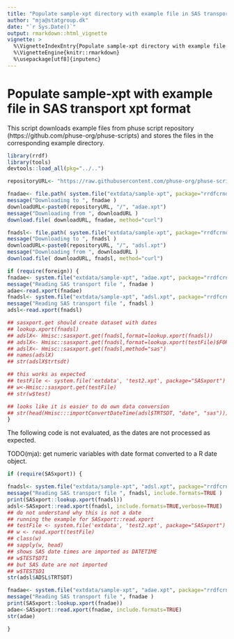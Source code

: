 ```yaml
---
title: "Populate sample-xpt directory with example file in SAS transport xpt format"
author: "mja@statgroup.dk"
date: "`r Sys.Date()`"
output: rmarkdown::html_vignette
vignette: >
  %\VignetteIndexEntry{Populate sample-xpt directory with example file in SAS transport xpt format}
  %\VignetteEngine{knitr::rmarkdown}
  %\usepackage[utf8]{inputenc}
---
```


# Populate sample-xpt with example file in SAS transport xpt format

This script downloads example files from phuse script repository
(https://github.com/phuse-org/phuse-scripts) and stores the files in
the corresponding example directory.

```r
library(rrdf)
library(tools)
devtools::load_all(pkg="../..")
```


```r

repositoryURL<- "https://raw.githubusercontent.com/phuse-org/phuse-scripts/master/scriptathon2014/data"

fnadae<- file.path( system.file("extdata/sample-xpt", package="rrdfcrndex"), "adae.xpt" )
message("Downloading to ", fnadae )
downloadURL<-paste0(repositoryURL, "/", "adae.xpt")
message("Downloading from ", downloadURL )
download.file( downloadURL, fnadae, method="curl")

fnadsl<- file.path( system.file("extdata/sample-xpt", package="rrdfcrndex"), "adsl.xpt" )
message("Downloading to ", fnadsl )
downloadURL<-paste0(repositoryURL, "/", "adsl.xpt")
message("Downloading from ", downloadURL )
download.file( downloadURL, fnadsl, method="curl")
```

```r
if (require(foreign)) {
fnadae<- system.file("extdata/sample-xpt", "adae.xpt", package="rrdfcrndex")
message("Reading SAS transport file ", fnadae )
adae<-read.xport(fnadae)
fnadsl<- system.file("extdata/sample-xpt", "adsl.xpt", package="rrdfcrndex")
message("Reading SAS transport file ", fnadsl )
adsl<-read.xport(fnadsl)

## sasxport.get should create dataset with dates
## lookup.xport(fnadsl)
## adslX<- Hmisc::sasxport.get(fnadsl,format=lookup.xport(fnadsl))
## adslX<- Hmisc::sasxport.get(fnadsl,format=lookup.xport(testFile)$FORMAT)
## adslX<- Hmisc::sasxport.get(fnadsl,method="sas")
## names(adslX)
## str(adslX$trtsdt)

## this works as expected
## testFile <- system.file('extdata', 'test2.xpt', package="SASxport")
## w<-Hmisc::sasxport.get(testFile)
## str(w$test)

## looks like it is easier to do own data conversion
## str(head(Hmisc:::importConvertDateTime(adsl$TRTSDT, "date", "sas")))
}
```

The following code is not evaluated, as the dates are not processed as expected.

TODO(mja): get numeric variables with date format converted to a R date object.

```r
if (require(SASxport)) {

fnadsl<- system.file("extdata/sample-xpt", "adsl.xpt", package="rrdfcrndex")
message("Reading SAS transport file ", fnadsl, include.formats=TRUE )
print(SASxport::lookup.xport(fnadsl))
adsl<-SASxport::read.xport(fnadsl, include.formats=TRUE,verbose=TRUE)
## do not understand why this is not a date
## running the example for SASxport::read.xport
## testFile <- system.file('extdata', 'test2.xpt', package="SASxport")
## w <- read.xport(testFile)
## class(w)
## sapply(w, head)
## shows SAS date times are imported as DATETIME
## w$TEST$DT1
## but SAS date are not imported
## w$TEST$D1
str(adsl$ADSL$TRTSDT)

fnadae<- system.file("extdata/sample-xpt", "adae.xpt", package="rrdfcrndex")
message("Reading SAS transport file ", fnadae )
print(SASxport::lookup.xport(fnadae))
adae<-SASxport::read.xport(fnadae, include.formats=TRUE)
str(adae)

}

```

